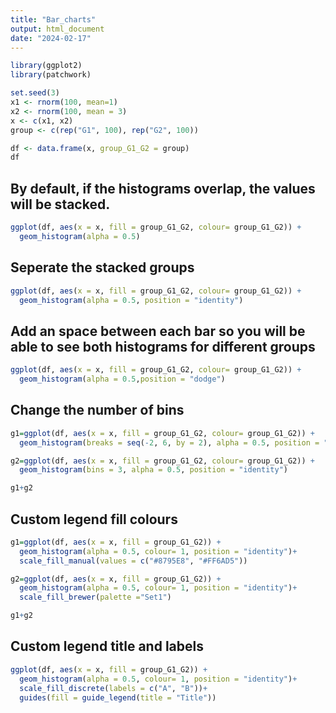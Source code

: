 ```yaml
---
title: "Bar_charts"
output: html_document
date: "2024-02-17"
---
```

```r
library(ggplot2)
library(patchwork)
```

```r
set.seed(3)
x1 <- rnorm(100, mean=1)
x2 <- rnorm(100, mean = 3)
x <- c(x1, x2)
group <- c(rep("G1", 100), rep("G2", 100))

df <- data.frame(x, group_G1_G2 = group)
df
```

## By default, if the histograms overlap, the values will be stacked. 

```r
ggplot(df, aes(x = x, fill = group_G1_G2, colour= group_G1_G2)) + 
  geom_histogram(alpha = 0.5)
```

## Seperate the stacked groups

```r
ggplot(df, aes(x = x, fill = group_G1_G2, colour= group_G1_G2)) + 
  geom_histogram(alpha = 0.5, position = "identity")
```

## Add an space between each bar so you will be able to see both histograms for different groups

```r
ggplot(df, aes(x = x, fill = group_G1_G2, colour= group_G1_G2)) + 
  geom_histogram(alpha = 0.5,position = "dodge")
```

## Change the number of bins

```r
g1=ggplot(df, aes(x = x, fill = group_G1_G2, colour= group_G1_G2)) + 
  geom_histogram(breaks = seq(-2, 6, by = 2), alpha = 0.5, position = "identity")

g2=ggplot(df, aes(x = x, fill = group_G1_G2, colour= group_G1_G2)) + 
  geom_histogram(bins = 3, alpha = 0.5, position = "identity")

g1+g2
```


## Custom legend fill colours

```r
g1=ggplot(df, aes(x = x, fill = group_G1_G2)) + 
  geom_histogram(alpha = 0.5, colour= 1, position = "identity")+
  scale_fill_manual(values = c("#8795E8", "#FF6AD5"))

g2=ggplot(df, aes(x = x, fill = group_G1_G2)) + 
  geom_histogram(alpha = 0.5, colour= 1, position = "identity")+
  scale_fill_brewer(palette ="Set1")

g1+g2
```

## Custom legend title and labels

```r
ggplot(df, aes(x = x, fill = group_G1_G2)) + 
  geom_histogram(alpha = 0.5, colour= 1, position = "identity")+
  scale_fill_discrete(labels = c("A", "B"))+ 
  guides(fill = guide_legend(title = "Title"))
```
